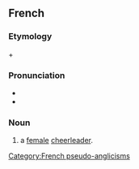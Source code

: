 ==French==

===Etymology===
{{der|fr|en|pom-pom}} + {{m|en|girl}}

===Pronunciation===
* {{fr-IPA|pome-pome gueurl}}
* {{audio|Fr-Paris--pom-pom girl.ogg|Audio (Paris)|lang=fr}}

===Noun===
{{fr-noun|f|head=pom-pom girl|pom-pom girls}}

# a [[female]] [[cheerleader]].

[[Category:French pseudo-anglicisms]]